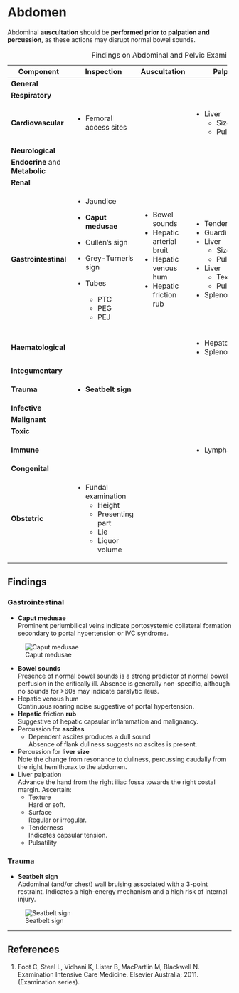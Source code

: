 # Abdomen

:::info
Abdominal **auscultation** should be **performed prior to palpation and percussion**, as these actions may disrupt normal bowel sounds.
:::

: Findings on Abdominal and Pelvic Examination

+---------------------------------+------------------------+--------------------------+-------------------+------------------------+
| Component                       | Inspection             | Auscultation             | Palpation         | Percussion             |
+=================================+========================+==========================+===================+========================+
| **General**                     |                        |                          |                   |                        |
+---------------------------------+------------------------+--------------------------+-------------------+------------------------+
| **Respiratory**                 |                        |                          |                   |                        |
+---------------------------------+------------------------+--------------------------+-------------------+------------------------+
| **Cardiovascular**              | * Femoral access sites |                          | * Liver           |                        |
|                                 |                        |                          |     * Size        |                        |
|                                 |                        |                          |     * Pulsatility |                        |
+---------------------------------+------------------------+--------------------------+-------------------+------------------------+
| **Neurological**                |                        |                          |                   |                        |
+---------------------------------+------------------------+--------------------------+-------------------+------------------------+
| **Endocrine** and **Metabolic** |                        |                          |                   |                        |
+---------------------------------+------------------------+--------------------------+-------------------+------------------------+
| **Renal**                       |                        |                          |                   |                        |
+---------------------------------+------------------------+--------------------------+-------------------+------------------------+
| **Gastrointestinal**            | * Jaundice             | * Bowel sounds           | * Tenderness      | * Air                  |
|                                 | * **Caput medusae**    | * Hepatic arterial bruit | * Guarding        |     * Intestinal       |
|                                 |                        | * Hepatic venous hum     | * Liver           |     * Extra-intestinal |
|                                 | * Cullen's sign        | * Hepatic friction rub   |     * Size        | * Fluid                |
|                                 | * Grey-Turner's sign   |                          |     * Pulsatility |                        |
|                                 | * Tubes                |                          | * Liver           |                        |
|                                 |    * PTC               |                          |     * Texture     |                        |
|                                 |    * PEG               |                          |     * Pulsatility |                        |
|                                 |    * PEJ               |                          | * Splenomegaly    |                        |
|                                 |                        |                          |                   |                        |
|                                 |                        |                          |                   |                        |
|                                 |                        |                          |                   |                        |
+---------------------------------+------------------------+--------------------------+-------------------+------------------------+
| **Haematological**              |                        |                          | * Hepatomegaly    |                        |
|                                 |                        |                          | * Splenomegaly    |                        |
+---------------------------------+------------------------+--------------------------+-------------------+------------------------+
| **Integumentary**               |                        |                          |                   |                        |
+---------------------------------+------------------------+--------------------------+-------------------+------------------------+
| **Trauma**                      | * **Seatbelt sign**    |                          |                   |                        |
+---------------------------------+------------------------+--------------------------+-------------------+------------------------+
| **Infective**                   |                        |                          |                   |                        |
+---------------------------------+------------------------+--------------------------+-------------------+------------------------+
| **Malignant**                   |                        |                          |                   |                        |
+---------------------------------+------------------------+--------------------------+-------------------+------------------------+
| **Toxic**                       |                        |                          |                   |                        |
+---------------------------------+------------------------+--------------------------+-------------------+------------------------+
| **Immune**                      |                        |                          | * Lymphadenopathy |                        |
+---------------------------------+------------------------+--------------------------+-------------------+------------------------+
| **Congenital**                  |                        |                          |                   |                        |
+---------------------------------+------------------------+--------------------------+-------------------+------------------------+
| **Obstetric**                   | * Fundal examination   |                          |                   |                        |
|                                 |     * Height           |                          |                   |                        |
|                                 |     * Presenting part  |                          |                   |                        |
|                                 |     * Lie              |                          |                   |                        |
|                                 |     * Liquor volume    |                          |                   |                        |
+---------------------------------+------------------------+--------------------------+-------------------+------------------------+

## Findings

### Gastrointestinal

* **Caput medusae**\
Prominent periumbilical veins indicate portosystemic collateral formation secondary to portal hypertension or IVC syndrome.

:::column-margin
![Caput medusae](/resources/medusae.jpg)
:::

* **Bowel sounds**\
Presence of normal bowel sounds is a strong predictor of normal bowel perfusion in the critically ill. Absence is generally non-specific, although no sounds for >60s may indicate paralytic ileus.
\
* Hepatic venous hum\
Continuous roaring noise suggestive of portal hypertension.
\
* **Hepatic** friction **rub**\
Suggestive of hepatic capsular inflammation and malignancy.
\
* Percussion for **ascites**
	* Dependent ascites produces a dull sound\
	Absence of flank dullness suggests no ascites is present.
\
* Percussion for **liver size**\
Note the change from resonance to dullness, percussing caudally from the right hemithorax to the abdomen.
\
* Liver palpation\
Advance the hand from the right iliac fossa towards the right costal margin. Ascertain:
	* Texture\
	Hard or soft.
	* Surface\
	Regular or irregular.
	* Tenderness\
	Indicates capsular tension.
	* Pulsatility


### Trauma

* **Seatbelt sign**\
Abdominal (and/or chest) wall bruising associated with a 3-point restraint. Indicates a high-energy mechanism and a high risk of internal injury.

:::column-margin
![Seatbelt sign](/resources/seatbelt_abdo.jpg)
:::

---

## References

1. Foot C, Steel L, Vidhani K, Lister B, MacPartlin M, Blackwell N. Examination Intensive Care Medicine. Elsevier Australia; 2011. (Examination series).